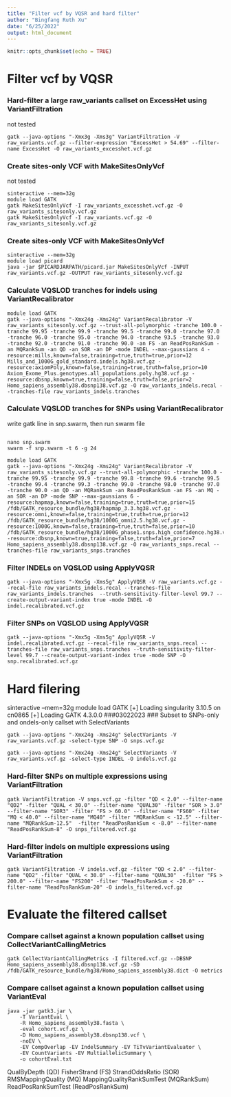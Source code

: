 ```yaml
---
title: "Filter vcf by VQSR and hard filter"
author: "Bingfang Ruth Xu"
date: "6/25/2022"
output: html_document
---
```


```r
knitr::opts_chunk$set(echo = TRUE)
```

# Filter vcf by VQSR
### Hard-filter a large raw_variants callset on ExcessHet using VariantFiltration
not tested
```
gatk --java-options "-Xmx3g -Xms3g" VariantFiltration -V raw_variants.vcf.gz --filter-expression "ExcessHet > 54.69" --filter-name ExcessHet -O raw_variants_excesshet.vcf.gz
```

### Create sites-only VCF with MakeSitesOnlyVcf
not tested
```
sinteractive --mem=32g
module load GATK
gatk MakeSitesOnlyVcf -I raw_variants_excesshet.vcf.gz -O raw_variants_sitesonly.vcf.gz
gatk MakeSitesOnlyVcf -I raw_variants.vcf.gz -O raw_variants_sitesonly.vcf.gz
```

### Create sites-only VCF with MakeSitesOnlyVcf 

```
sinteractive --mem=32g
module load picard
java -jar $PICARDJARPATH/picard.jar MakeSitesOnlyVcf -INPUT raw_variants.vcf.gz -OUTPUT raw_variants_sitesonly.vcf.gz
```

### Calculate VQSLOD tranches for indels using VariantRecalibrator 

```
module load GATK
gatk --java-options "-Xmx24g -Xms24g" VariantRecalibrator -V raw_variants_sitesonly.vcf.gz --trust-all-polymorphic -tranche 100.0 -tranche 99.95 -tranche 99.9 -tranche 99.5 -tranche 99.0 -tranche 97.0 -tranche 96.0 -tranche 95.0 -tranche 94.0 -tranche 93.5 -tranche 93.0 -tranche 92.0 -tranche 91.0 -tranche 90.0 -an FS -an ReadPosRankSum -an MQRankSum -an QD -an SOR -an DP -mode INDEL --max-gaussians 4 -resource:mills,known=false,training=true,truth=true,prior=12 Mills_and_1000G_gold_standard.indels.hg38.vcf.gz -resource:axiomPoly,known=false,training=true,truth=false,prior=10 Axiom_Exome_Plus.genotypes.all_populations.poly.hg38.vcf.gz -resource:dbsnp,known=true,training=false,truth=false,prior=2 Homo_sapiens_assembly38.dbsnp138.vcf.gz -O raw_variants_indels.recal --tranches-file raw_variants_indels.tranches
```

### Calculate VQSLOD tranches for SNPs using VariantRecalibrator
write gatk line in snp.swarm, then run swarm file

```

nano snp.swarm
swarm -f snp.swarm -t 6 -g 24

module load GATK
gatk --java-options "-Xmx24g -Xms24g" VariantRecalibrator -V raw_variants_sitesonly.vcf.gz --trust-all-polymorphic -tranche 100.0 -tranche 99.95 -tranche 99.9 -tranche 99.8 -tranche 99.6 -tranche 99.5 -tranche 99.4 -tranche 99.3 -tranche 99.0 -tranche 98.0 -tranche 97.0 -tranche 90.0 -an QD -an MQRankSum -an ReadPosRankSum -an FS -an MQ -an SOR -an DP -mode SNP --max-gaussians 6 -resource:hapmap,known=false,training=true,truth=true,prior=15 /fdb/GATK_resource_bundle/hg38/hapmap_3.3.hg38.vcf.gz -resource:omni,known=false,training=true,truth=true,prior=12 /fdb/GATK_resource_bundle/hg38/1000G_omni2.5.hg38.vcf.gz -resource:1000G,known=false,training=true,truth=false,prior=10 /fdb/GATK_resource_bundle/hg38/1000G_phase1.snps.high_confidence.hg38.vcf.gz -resource:dbsnp,known=true,training=false,truth=false,prior=7 Homo_sapiens_assembly38.dbsnp138.vcf.gz -O raw_variants_snps.recal --tranches-file raw_variants_snps.tranches
```

### Filter INDELs on VQSLOD using ApplyVQSR

```
gatk --java-options "-Xmx5g -Xms5g" ApplyVQSR -V raw_variants.vcf.gz --recal-file raw_variants_indels.recal --tranches-file raw_variants_indels.tranches  --truth-sensitivity-filter-level 99.7 --create-output-variant-index true -mode INDEL -O indel.recalibrated.vcf.gz
```

### Filter SNPs on VQSLOD using ApplyVQSR    

```
gatk --java-options "-Xmx5g -Xms5g" ApplyVQSR -V indel.recalibrated.vcf.gz --recal-file raw_variants_snps.recal --tranches-file raw_variants_snps.tranches --truth-sensitivity-filter-level 99.7 --create-output-variant-index true -mode SNP -O snp.recalibrated.vcf.gz
```

# Hard filering

sinteractive --mem=32g
module load GATK
[+] Loading singularity  3.10.5  on cn0865 
[+] Loading GATK  4.3.0.0 
###03022023
### Subset to SNPs-only and ondels-only callset with SelectVariants
```
gatk --java-options "-Xmx24g -Xms24g" SelectVariants -V raw_variants.vcf.gz -select-type SNP -O snps.vcf.gz

gatk --java-options "-Xmx24g -Xms24g" SelectVariants -V raw_variants.vcf.gz -select-type INDEL -O indels.vcf.gz
```

### Hard-filter SNPs on multiple expressions using VariantFiltration

```
gatk VariantFiltration -V snps.vcf.gz -filter "QD < 2.0" --filter-name "QD2" -filter "QUAL < 30.0" --filter-name "QUAL30" -filter "SOR > 3.0" --filter-name "SOR3" -filter "FS > 60.0" --filter-name "FS60" -filter "MQ < 40.0" --filter-name "MQ40" -filter "MQRankSum < -12.5" --filter-name "MQRankSum-12.5"  -filter "ReadPosRankSum < -8.0" --filter-name "ReadPosRankSum-8" -O snps_filtered.vcf.gz
```

### Hard-filter indels on multiple expressions using VariantFiltration

```
gatk VariantFiltration -V indels.vcf.gz -filter "QD < 2.0" --filter-name "QD2" -filter "QUAL < 30.0" --filter-name "QUAL30"  -filter "FS > 200.0" --filter-name "FS200" -filter "ReadPosRankSum < -20.0" --filter-name "ReadPosRankSum-20" -O indels_filtered.vcf.gz
```    

# Evaluate the filtered callset

### Compare callset against a known population callset using CollectVariantCallingMetrics
```
gatk CollectVariantCallingMetrics -I filtered.vcf.gz --DBSNP Homo_sapiens_assembly38.dbsnp138.vcf.gz -SD /fdb/GATK_resource_bundle/hg38/Homo_sapiens_assembly38.dict -O metrics 
```    
    
### Compare callset against a known population callset using VariantEval 

```
java -jar gatk3.jar \
    -T VariantEval \
    -R Homo_sapiens_assembly38.fasta \
    -eval cohort.vcf.gz \
    -D Homo_sapiens_assembly38.dbsnp138.vcf \
    -noEV \
    -EV CompOverlap -EV IndelSummary -EV TiTvVariantEvaluator \
    -EV CountVariants -EV MultiallelicSummary \
    -o cohortEval.txt
```   
 
QualByDepth (QD)
FisherStrand (FS)
StrandOddsRatio (SOR)
RMSMappingQuality (MQ)
MappingQualityRankSumTest (MQRankSum)
ReadPosRankSumTest (ReadPosRankSum)   
    
    
    
    
    
    